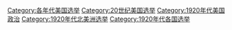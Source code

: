 [[Category:各年代美国选举|Category:各年代美国选举]]
[[Category:20世纪美国选举|Category:20世纪美国选举]]
[[Category:1920年代美国政治|Category:1920年代美国政治]]
[[Category:1920年代北美洲选举|Category:1920年代北美洲选举]]
[[Category:1920年代各国选举|Category:1920年代各国选举]]